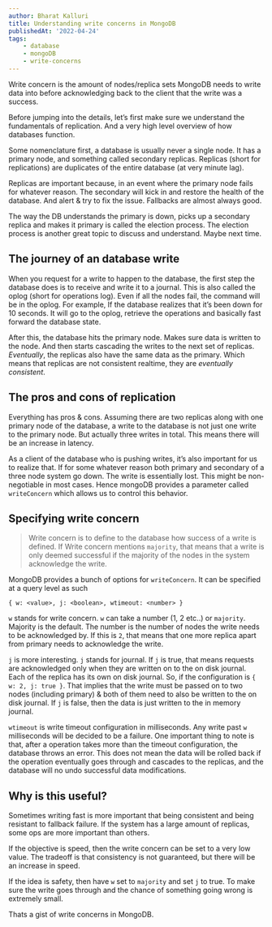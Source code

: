 ```yaml
---
author: Bharat Kalluri
title: Understanding write concerns in MongoDB
publishedAt: '2022-04-24'
tags:
    - database
    - mongoDB
    - write-concerns
---
```


Write concern is the amount of nodes/replica sets MongoDB needs to write data into before acknowledging back to the client that the write was a success.

Before jumping into the details, let’s first make sure we understand the fundamentals of replication. And a very high level overview of how databases function.

Some nomenclature first, a database is usually never a single node. It has a primary node, and something called secondary replicas. Replicas (short for replications) are duplicates of the entire database (at very minute lag).

Replicas are important because, in an event where the primary node fails for whatever reason. The secondary will kick in and restore the health of the database. And alert & try to fix the issue. Fallbacks are almost always good.

The way the DB understands the primary is down, picks up a secondary replica and makes it primary is called the election process. The election process is another great topic to discuss and understand. Maybe next time.

## The journey of an database write
When you request for a write to happen to the database, the first step the database does is to receive and write it to a journal. This is also called the oplog (short for operations log).  Even if all the nodes fail, the command will be in the oplog. For example, If the database realizes that it’s been down for 10 seconds. It will go to the oplog, retrieve the operations and basically fast forward the database state.

After this, the database hits the primary node. Makes sure data is written to the node. And then starts cascading the writes to the next set of replicas. *Eventually*, the replicas also have the same data as the primary. Which means that replicas are not consistent realtime, they are *eventually consistent*.

## The pros and cons of replication

Everything has pros & cons. Assuming there are two replicas along with one primary node of the database, a write to the database is not just one write to the primary node. But actually three writes in total. This means there will be an increase in latency.

As a client of the database who is pushing writes, it’s also important for us to realize that. If for some whatever reason both primary and secondary of a three node system go down. The write is essentially lost. This might be non-negotiable in most cases. Hence mongoDB provides a parameter called `writeConcern` which allows us to control this behavior.

## Specifying write concern

> Write concern is to define to the database how success of a write is defined. If Write concern mentions `majority`, that means that a write is only deemed successful if the majority of the nodes in the system acknowledge the write.

MongoDB provides a bunch of options for `writeConcern`. It can be specified at a query level as such

```
{ w: <value>, j: <boolean>, wtimeout: <number> }
```

`w` stands for write concern. `w` can take a number (1, 2 etc..) or `majority`. Majority is the default. The number is the number of nodes the write needs to be acknowledged	by. If this is `2`, that means that one more replica apart from primary needs to acknowledge the write.

`j` is more interesting. `j` stands for journal. If `j` is true, that means requests are acknowledged only when they are written on to the on disk journal. Each of the replica has its own on disk journal.
So, if the configuration is `{ w: 2, j: true }`. That implies that the write must be passed on to two nodes (including primary) & both of them need to also be written to the on disk journal. If `j` is false, then the data is just written to the in memory journal.

`wtimeout` is write timeout configuration in milliseconds. Any write past `w` milliseconds will be decided to be a failure. One important thing to note is that, after a operation takes more than the timeout configuration, the database throws an error. This does not mean the data will be rolled back if the operation eventually goes through and cascades to the replicas, and the database will no undo successful data modifications.

## Why is this useful?
Sometimes writing fast is more important that being consistent and being resistant to fallback failure. If the system has a large amount of replicas, some ops are more important than others.

If the objective is speed, then the write concern can be set to a very low value. The tradeoff is that consistency is not guaranteed, but there will be an increase in speed.

If the idea is safety, then have `w` set to `majority` and set `j` to true. To make sure the write goes through and the chance of something going wrong is extremely small.

Thats a gist of write concerns in MongoDB.